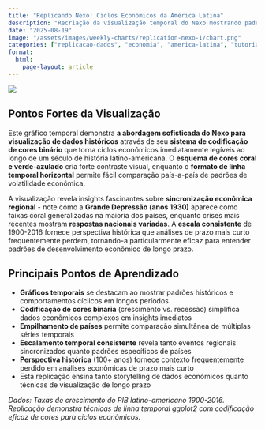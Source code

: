 ```yaml
---
title: "Replicando Nexo: Ciclos Econômicos da América Latina"
description: "Recriação da visualização temporal do Nexo mostrando padrões de crescimento do PIB e recessão em países latino-americanos de 1900-2016 usando ggplot2"
date: "2025-08-19"
image: "/assets/images/weekly-charts/replication-nexo-1/chart.png"
categories: ["replicacao-dados", "economia", "america-latina", "tutorial-visualizacao"]
format:
  html:
    page-layout: article
---
```


![](/assets/images/weekly-charts/replication-nexo-1/chart.png){fig-align="center"}

## Pontos Fortes da Visualização

Este gráfico temporal demonstra **a abordagem sofisticada do Nexo para visualização de dados históricos** através de seu **sistema de codificação de cores binário** que torna ciclos econômicos imediatamente legíveis ao longo de um século de história latino-americana. O **esquema de cores coral e verde-azulado** cria forte contraste visual, enquanto o **formato de linha temporal horizontal** permite fácil comparação país-a-país de padrões de volatilidade econômica.

A visualização revela insights fascinantes sobre **sincronização econômica regional** - note como a **Grande Depressão (anos 1930)** aparece como faixas coral generalizadas na maioria dos países, enquanto crises mais recentes mostram **respostas nacionais variadas**. A **escala consistente** de 1900-2016 fornece perspectiva histórica que análises de prazo mais curto frequentemente perdem, tornando-a particularmente eficaz para entender padrões de desenvolvimento econômico de longo prazo.

## Principais Pontos de Aprendizado

- **Gráficos temporais** se destacam ao mostrar padrões históricos e comportamentos cíclicos em longos períodos
- **Codificação de cores binária** (crescimento vs. recessão) simplifica dados econômicos complexos em insights imediatos
- **Empilhamento de países** permite comparação simultânea de múltiplas séries temporais
- **Escalamento temporal consistente** revela tanto eventos regionais sincronizados quanto padrões específicos de países
- **Perspectiva histórica** (100+ anos) fornece contexto frequentemente perdido em análises econômicas de prazo mais curto
- Esta replicação ensina tanto storytelling de dados econômicos quanto técnicas de visualização de longo prazo

*Dados: Taxas de crescimento do PIB latino-americano 1900-2016. Replicação demonstra técnicas de linha temporal ggplot2 com codificação eficaz de cores para ciclos econômicos.*
